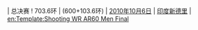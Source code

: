 | 总决赛
! 703.6环
| {{flagathlete|[[贾甘·纳兰格]]|IND}} (600+103.6环)
| [[2010年]][[10月6日]]
| [[印度]][[新德里]]
| {{ed|男子10米气步枪总决赛世界纪录}}
<noinclude>[[Category:男子射击世界纪录导航模板|{{PAGENAME}}]]
[[en:Template:Shooting WR AR60 Men Final]]</noinclude>